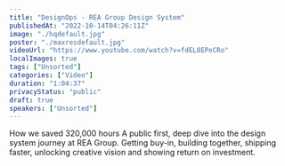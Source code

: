 ```yaml
---
title: "DesignOps - REA Group Design System"
publishedAt: "2022-10-14T04:26:11Z"
image: "./hqdefault.jpg"
poster: "./maxresdefault.jpg"
videoUrl: "https://www.youtube.com/watch?v=fdEL8EPeCRo"
localImages: true
tags: ["Unsorted"]
categories: ["Video"]
duration: "1:04:37"
privacyStatus: "public"
draft: true
speakers: ["Unsorted"]
---
```

How we saved 320,000 hours
A public first, deep dive into the design system journey at REA Group. Getting buy-in, building together, shipping faster, unlocking creative vision and showing return on investment.
